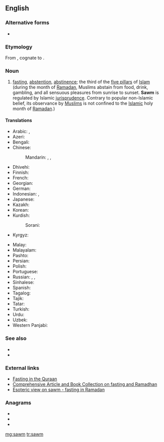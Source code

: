 ==English==
{{wikipedia}}
{{wikiquote}}

===Alternative forms===
* {{l|en|saum}}

===Etymology===
From {{etyl|ar|en}} {{m|ar|صَوْم||fasting; abstaining from food, drink, and sex}}, cognate to {{etyl|syc|en}} {{m|syc|ܨܘܡܐ|tr=ṣawmāʾ}}.

===Noun===
{{en-noun|?}}

# {{lb|en|Islam}} [[fasting]], [[abstention]], [[abstinence]]; the third of the [[five pillars]] of [[Islam]] (during the month of [[Ramadan]], Muslims abstain from food, drink, gambling, and all sensuous pleasures from sunrise to sunset. '''Sawm''' is regulated by Islamic [[jurisprudence]]. Contrary to popular non-Islamic belief, its observance by [[Muslim]]s is not confined to the [[Islamic]] holy month of [[Ramadan]].)

====Translations====
{{trans-top|fasting, abstention}}
* Arabic: {{t|ar|صَوْم|m}}, {{t|ar|صِيَام|m}}
* Azeri: {{t+|az|oruc}}
* Bengali: {{t|bn|রোজা|tr=roja|sc=Beng}}
* Chinese:
*: Mandarin: {{t+|cmn|齋戒|sc=Hani}}, {{t+|cmn|斋戒|tr=zhāijiè|sc=Hani}}, {{t+|cmn|禁食|tr=jìnshí|sc=Hani}}
* Dhivehi: {{t|dv|ރޯދަ}}
* Finnish: {{t|fi|saum}}
* French: {{t|fr|saoum|m}}
* Georgian: {{t|ka|საუმი|sc=Geor}}
* German: {{t+|de|Saum}}
* Indonesian: {{t+|id|puasa}}, {{t+|id|saum}}
* Japanese: {{t|ja|サウム|tr=saumu|sc=Jpan}}
* Kazakh: {{t+|kk|ораза|sc=Cyrl}}
* Korean: {{t|ko|사움|tr=saum}}
* Kurdish: {{t+|ku|rojî}}
*: Sorani: {{t|ckb|ڕۆژوو|tr=rojû|sc=ku-Arab}}
* Kyrgyz: {{t|ky|орозо|sc=Cyrl}}
{{trans-mid}}
* Malay: {{t|ms|puasa}}
* Malayalam: {{t+|ml|വ്രതം|sc=Mlym}}
* Pashto: {{t+|ps|روژه|sc=ps-Arab}}
* Persian: {{t+|fa|روزه|tr=roza}}
* Polish: {{t|pl|saum|m}}
* Portuguese: {{t|pt|sawm|f}}
* Russian: {{t+|ru|ураза́|f}}, {{t|ru|са́ум|m}}, {{t+|ru|пост|m}}
* Sinhalese: {{t|si|සව්ම්|sc=Sinh}}
* Spanish: {{t|es|sawm|m}}
* Tagalog: {{t|tl|saum}}
* Tajik: {{t|tg|рӯза|sc=Cyrl}}
* Tatar: {{t+|tt|ураза|sc=Cyrl}}
* Turkish: {{t+|tr|oruç}}
* Urdu: {{t|ur|روزہ|tr=roza|m}}
* Uzbek: {{t|uz|ruʻ|alt=roʻza}}
* Western Panjabi: {{t|pnb|روزہ|tr=roza|sc=pa-Arab}}
{{trans-bottom}}

===See also===
* {{l|en|Lent}}
* {{l|en|Yom Kippur}}

===External links===
* [http://www.haqislam.org/ramadan/fasting-in-quraan.htm Fasting in the Quraan]
* [http://abdurrahman.org/ramadhan/index.html Comprehensive Article and Book Collection on fasting and Ramadhan]
* [http://www.islamfrominside.com/Pages/Articles/Fast%20until%20the%20night%20%28Ramadan%29.html Esoteric view on sawm - fasting in Ramadan]

===Anagrams===
* {{l|en|awms}}
* {{l|en|maws}}
* {{l|en|swam}}

[[mg:sawm]]
[[tr:sawm]]
